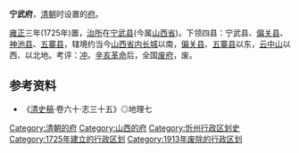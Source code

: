 '''宁武府'''，[[清朝|清朝]]时设置的[[府_(行政区划)|府]]。

[[雍正|雍正]]三年(1725年)置，[[治所|治所]]在[[宁武县|宁武县]](今属[[山西省|山西省]])。下领四县：宁武县、[[偏关县|偏关县]]、[[神池县|神池县]]、[[五寨县|五寨县]]，辖境约当今[[山西省|山西省]][[内长城|内长城]]以南，[[偏关县|偏关县]]、[[五寨县|五寨县]]以东，[[云中山|云中山]]以西、以北地。考评：[[衝繁疲難|冲]]。[[辛亥革命|辛亥革命]]后，全国[[废府州厅改县|废府]]，废。

== 参考资料 ==
*《[[清史稿|清史稿]]·卷六十·志三十五》◎地理七
{{清朝山西省行政區劃|nocat}}
{{清朝行政区划小作品}}
[[Category:清朝的府|Category:清朝的府]]
[[Category:山西的府|Category:山西的府]]
[[Category:忻州行政区划史|Category:忻州行政区划史]]
[[Category:1725年建立的行政区划|Category:1725年建立的行政区划]]
[[Category:1913年废除的行政区划|Category:1913年废除的行政区划]]